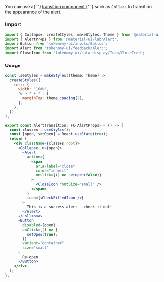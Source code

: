 
<Title>Alert Transitions</Title>
<Subtitle>
  You can use a{' '}
  <a
    class="link"
    target="_blank"
    href="https://v4.mui.com/components/transitions/"
  >
    transition component
  </a>{' '}
  such as <code>Collaps</code> to transition the appearance of the alert.
</Subtitle>

### Import

```jsx
import { Collapse, createStyles, makeStyles, Theme } from '@material-ui/core';
import { AlertProps } from '@material-ui/lab/Alert';
import Button from 'tokenomy-ui/inputs/Button';
import Alert from 'tokenomy-ui/feedback/Alert';
import CloseIcon from 'tokenomy-ui/data-display/Icon/CloseIcon';
```

### Usage

<AlertTransition />

```jsx
const useStyles = makeStyles((theme: Theme) =>
  createStyles({
    root: {
      width: '100%',
      '& > * + *': {
        marginTop: theme.spacing(2),
      },
    },
  }),
);

export const AlertTransition: FC<AlertProps> = () => {
  const classes = useStyles();
  const [open, setOpen] = React.useState(true);
  return (
    <div className={classes.root}>
      <Collapse in={open}>
        <Alert
          action={
            <span
              aria-label="close"
              color="inherit"
              onClick={() => setOpen(false)}
            >
              <CloseIcon fontSize="small" />
            </span>
          }
          icon={<CheckFilledIcon />}
        >
          This is a success alert — check it out!
        </Alert>
      </Collapse>
      <Button
        disabled={open}
        onClick={() => {
          setOpen(true);
        }}
        variant="contained"
        size="small"
      >
        Re-open
      </Button>
    </div>
  );
};
```

